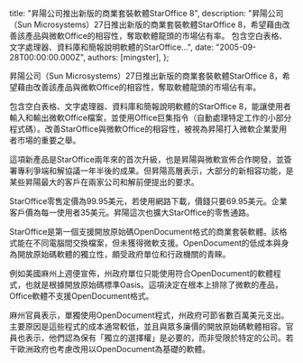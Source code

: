 
  title: "昇陽公司推出新版的商業套裝軟體StarOffice 8",
  description: "昇陽公司（Sun Microsystems）27日推出新版的商業套裝軟體StarOffice 8，希望藉由改善該產品與微軟Office的相容性，奪取軟體龍頭的市場佔有率。 包含空白表格、文字處理器、資料庫和簡報說明軟體的StarOffice...",
  date: "2005-09-28T00:00:00.000Z",
  authors: [mingster],
};

<p>昇陽公司（Sun Microsystems）27日推出新版的商業套裝軟體StarOffice 8，希望藉由改善該產品與微軟Office的相容性，奪取軟體龍頭的市場佔有率。</p>
<p>包含空白表格、文字處理器、資料庫和簡報說明軟體的StarOffice 8，能讓使用者輸入和輸出微軟Office檔案，並使用Office巨集指令（自動處理特定工作的小部分程式碼）。改善StarOffice與微軟Office的相容性，被視為昇陽打入微軟企業愛用者市場的重要之舉。</p>
<p>這項新產品是StarOffice兩年來的首次升級，也是昇陽與微軟宣佈合作開發，並簽署專利爭端和解協議一年半後的成果。但昇陽高層表示，大部分的新相容功能，是某些昇陽最大的客戶在兩家公司和解前便提出的要求。</p>
<p>StarOffice零售定價為99.95美元，若使用網路下載，價錢只要69.95美元。企業客戶價為每一使用者35美元。昇陽這次也擴大StarOffice的零售通路。</p>
<p>StarOffice是第一個支援開放原始碼OpenDocument格式的商業套裝軟體。該格式能在不同電腦間交換檔案，但未獲得微軟支援。OpenDocument的低成本與身為開放原始碼軟體的獨立性，頗受政府單位和行政機關的青睞。</p>
<p>例如美國麻州上週便宣佈，州政府單位只能使用符合OpenDocument的軟體程式，也就是根據開放原始碼標準Oasis。這項決定在根本上排除了微軟的產品，Office軟體不支援OpenDocument格式。</p>
<p>麻州官員表示，單獨使用OpenDocument程式，州政府可節省數百萬美元支出。主要原因是這些程式的成本通常較低，並且與眾多廉價的開放原始碼軟體相容。官員也表示，他們認為保有「獨立的選擇權」是必要的，而非受限於特定的公司。若干歐洲政府也考慮改用以OpenDocument為基礎的軟體。</p>
